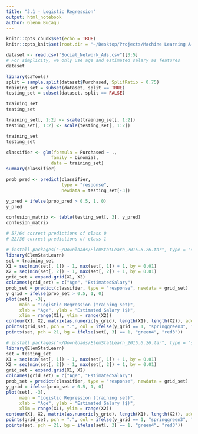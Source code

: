 ```yaml
---
title: "3.1 - Logistic Regression"
output: html_notebook
author: Glenn Bucagu
---
```


```r
knitr::opts_chunk$set(echo = TRUE)
knitr::opts_knit$set(root.dir = "~/Desktop/Projects/Machine Learning A-Z (Codes and Datasets)/Part 3 - Classification/Section 14 - Logistic Regression/R")
```


```r
dataset <- read.csv("Social_Network_Ads.csv")[3:5] 
# For simplicity, we only use age and estimated salary as features
dataset
```

```r
library(caTools)
split = sample.split(dataset$Purchased, SplitRatio = 0.75)
training_set = subset(dataset, split == TRUE)
testing_set = subset(dataset, split == FALSE)

training_set
testing_set

```

```r

training_set[, 1:2] <- scale(training_set[, 1:2])
testing_set[, 1:2] <- scale(testing_set[, 1:2])

training_set
testing_set

```


```r
classifier <- glm(formula = Purchased ~ .,
                 family = binomial, 
                 data = training_set)
summary(classifier)
```

```r
prob_pred <- predict(classifier, 
                     type = "response", 
                     newdata = testing_set[-3]) 

y_pred = ifelse(prob_pred > 0.5, 1, 0)
y_pred 

```

```r

confusion_matrix <- table(testing_set[, 3], y_pred)
confusion_matrix

# 57/64 correct predictions of class 0
# 22/36 correct predictions of class 1

```

```r
# install.packages("~/Downloads/ElemStatLearn_2015.6.26.tar", type = "source", repos = NULL)
library(ElemStatLearn)
set = training_set
X1 = seq(min(set[, 1]) - 1, max(set[, 1]) + 1, by = 0.01)
X2 = seq(min(set[, 2]) - 1, max(set[, 2]) + 1, by = 0.01)
grid_set = expand.grid(X1, X2)
colnames(grid_set) = c("Age", "EstimatedSalary")
prob_set = predict(classifier, type = "response", newdata = grid_set)
y_grid = ifelse(prob_set > 0.5, 1, 0)
plot(set[, -3], 
     main = "Logistic Regression (training set)", 
     xlab = "Age", ylab = "Estimated Salary ($)", 
     xlim = range(X1), ylim = range(X2))
contour(X1, X2, matrix(as.numeric(y_grid), length(X1), length(X2)), add = TRUE)
points(grid_set, pch = ".", col = ifelse(y_grid == 1, "springgreen3", "tomato"))
points(set, pch = 21, bg = ifelse(set[, 3] == 1, "green4", "red3"))


```



```r
# install.packages("~/Downloads/ElemStatLearn_2015.6.26.tar", type = "source", repos = NULL)
library(ElemStatLearn)
set = testing_set
X1 = seq(min(set[, 1]) - 1, max(set[, 1]) + 1, by = 0.01)
X2 = seq(min(set[, 2]) - 1, max(set[, 2]) + 1, by = 0.01)
grid_set = expand.grid(X1, X2)
colnames(grid_set) = c("Age", "EstimatedSalary")
prob_set = predict(classifier, type = "response", newdata = grid_set)
y_grid = ifelse(prob_set > 0.5, 1, 0)
plot(set[, -3], 
     main = "Logistic Regression (training set)", 
     xlab = "Age", ylab = "Estimated Salary ($)", 
     xlim = range(X1), ylim = range(X2))
contour(X1, X2, matrix(as.numeric(y_grid), length(X1), length(X2)), add = TRUE)
points(grid_set, pch = ".", col = ifelse(y_grid == 1, "springgreen3", "tomato"))
points(set, pch = 21, bg = ifelse(set[, 3] == 1, "green4", "red3"))


```

